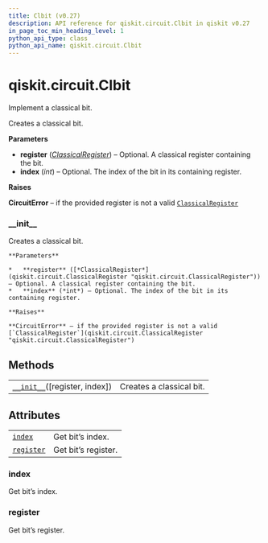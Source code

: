 ```yaml
---
title: Clbit (v0.27)
description: API reference for qiskit.circuit.Clbit in qiskit v0.27
in_page_toc_min_heading_level: 1
python_api_type: class
python_api_name: qiskit.circuit.Clbit
---
```


<span id="qiskit-circuit-clbit" />

# qiskit.circuit.Clbit

<Class id="qiskit.circuit.Clbit" isDedicatedPage={true} github="https://github.com/qiskit/qiskit/tree/stable/0.17/qiskit/circuit/classicalregister.py" signature="Clbit(register=None, index=None)" modifiers="class">
  Implement a classical bit.

  Creates a classical bit.

  **Parameters**

  *   **register** ([*ClassicalRegister*](qiskit.circuit.ClassicalRegister "qiskit.circuit.ClassicalRegister")) – Optional. A classical register containing the bit.
  *   **index** (*int*) – Optional. The index of the bit in its containing register.

  **Raises**

  **CircuitError** – if the provided register is not a valid [`ClassicalRegister`](qiskit.circuit.ClassicalRegister "qiskit.circuit.ClassicalRegister")

  ### \_\_init\_\_

  <Function id="qiskit.circuit.Clbit.__init__" signature="__init__(register=None, index=None)">
    Creates a classical bit.

    **Parameters**

    *   **register** ([*ClassicalRegister*](qiskit.circuit.ClassicalRegister "qiskit.circuit.ClassicalRegister")) – Optional. A classical register containing the bit.
    *   **index** (*int*) – Optional. The index of the bit in its containing register.

    **Raises**

    **CircuitError** – if the provided register is not a valid [`ClassicalRegister`](qiskit.circuit.ClassicalRegister "qiskit.circuit.ClassicalRegister")
  </Function>

  ## Methods

  |                                                                                                  |                          |
  | ------------------------------------------------------------------------------------------------ | ------------------------ |
  | [`__init__`](#qiskit.circuit.Clbit.__init__ "qiskit.circuit.Clbit.__init__")(\[register, index]) | Creates a classical bit. |

  ## Attributes

  |                                                                              |                     |
  | ---------------------------------------------------------------------------- | ------------------- |
  | [`index`](#qiskit.circuit.Clbit.index "qiskit.circuit.Clbit.index")          | Get bit’s index.    |
  | [`register`](#qiskit.circuit.Clbit.register "qiskit.circuit.Clbit.register") | Get bit’s register. |

  ### index

  <Attribute id="qiskit.circuit.Clbit.index">
    Get bit’s index.
  </Attribute>

  ### register

  <Attribute id="qiskit.circuit.Clbit.register">
    Get bit’s register.
  </Attribute>
</Class>

